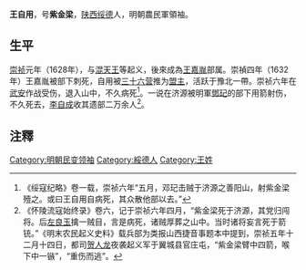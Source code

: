 '''王自用'''{{BD|？||1633年||}}，号'''紫金梁'''，[[陕西|陕西]][[绥德|绥德]]人，明朝農民軍領袖。

==生平==
[[崇祯|崇祯]]元年（1628年），与[[混天王|混天王]]等起义，後來成為[[王嘉胤|王嘉胤]]部属。崇禎四年（1632年）王嘉胤被部下刺死，自用被[[三十六营|三十六营]]推为[[盟主|盟主]]，活跃于豫北一帶。崇祯六年在[[武安|武安]]作战受伤，退入山中，不久病死<ref>《绥寇纪略》卷一载，崇祯六年“五月，邓玘击贼于济源之善阳山，射紫金梁殪之。或曰王自用自病死，其众散他部以去。”</ref>。一说在济源被明軍[[鄧玘|鄧玘]]的部下用箭射伤，不久死去，[[李自成|李自成]]收其遗部二万余人<ref>《怀陵流寇始终录》卷六，记于崇祯六年四月，“紫金梁死于济源，其党归闯将。后[[左良玉|左良玉]]擒一贼目，言是病死，诸贼厚葬之山中。当时诸将妄言死于箭铳。”《明末农民起义史料》载兵部为类报山西捷音事题本中提到，崇祯五年十二月十四日，都司[[贺人龙|贺人龙]]夜袭起义军于翼城县官庄屯，“紫金梁臂中四箭，喉下中一镞”，“重伤而逃”。</ref>。

==注釋==
{{reflist|2}}

{{明朝人物小作品}}
{{DEFAULTSORT:W}}
[[Category:明朝民变领袖|Category:明朝民变领袖]]
[[Category:綏德人|Category:綏德人]]
[[Category:王姓|Category:王姓]]